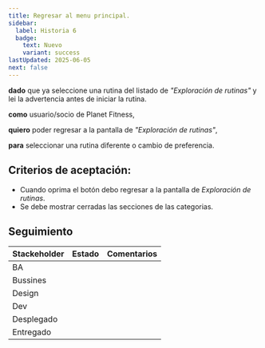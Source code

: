 ```yaml
---
title: Regresar al menu principal.
sidebar:
  label: Historia 6
  badge:
    text: Nuevo
    variant: success
lastUpdated: 2025-06-05
next: false
---
```


**dado** que ya seleccione una rutina del listado de _"Exploración de rutinas"_ y lei la advertencia antes de iniciar la rutina.

**como** usuario/socio de Planet Fitness,

**quiero** poder regresar a la pantalla de _"Exploración de rutinas"_,

**para** seleccionar una rutina diferente o cambio de preferencia.

## Criterios de aceptación:

  - Cuando oprima el botón debo regresar a la pantalla de _Exploración de rutinas_.
  - Se debe mostrar cerradas las secciones de las categorias.

## Seguimiento

| Stackeholder |                     Estado                    |             Comentarios             |
|--------------|-----------------------------------------------|------------------------------------ |
| BA           | <Badge text="Terminado" variant="note" />     |                                     |
| Bussines     | <Badge text="Pendiente" variant="caution" />  |                                     |
| Design       | <Badge text="Pendiente" variant="caution" />  |                                     |
| Dev          | <Badge text="Pendiente" variant="caution" />  |                                     |
| Desplegado   | <Badge text="Pendiente" variant="caution" />  |                                     |
| Entregado    | <Badge text="Pendiente" variant="caution" />  |                                     |

